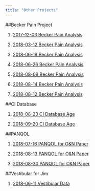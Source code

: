 ---
title: "Other Projects"
---




##Becker Pain Project

1. [2017-12-03 Becker Pain Analysis](../20171203_Becker_Pain.nb.html)

2. [2018-03-12 Becker Pain Analysis](../20180312_Becker_Pain.nb.html)

3. [2018-06-18 Becker Pain Analysis](../20180618_multi.nb.html)

4. [2018-06-26 Becker Pain Analysis](../20180626_multi.nb.html)

5. [2018-08-09 Becker Pain Analysis](../20180809_multi.nb.html)

6. [2018-08-14 Becker Pain Analysis](../20180814_multi.nb.html)

7. [2018-08-12 Becker Pain Analysis](../20180822_multi.nb.html)


##CI Database

1. [2018-08-23 CI Database Age](../20180823_CI_Age.nb.html)

2. [2018-09-20 CI Database Age](../20180920_CI_Age.nb.html)

##PANQOL

1. [2018-07-16 PANQOL for O&N Paper](../20180711_PANQOL.nb.html)

2. [2018-08-13 PANQOL for O&N Paper](../20180813_PANQOL.nb.html)

3. [2018-08-30 PANQOL for O&N Paper](../20180830_PANQOL.nb.html)


##Vestibular for Jim

1. [2018-06-11 Vestibular Data](../201806011_Data.nb.html)

